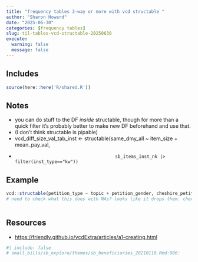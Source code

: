 ```yaml
---
title: "frequency tables 3-way or more with vcd structable "
author: "Sharon Howard"
date: "2025-06-30"
categories: [frequency tables]
slug: til-tables-vcd-structable-20250630
execute:
  warning: false
  message: false
---
```


## Includes

```r
source(here::here('R/shared.R'))
```

## Notes

-  you can do stuff to the DF *inside* structable, though for more than a quick filter it's probably better to make new DF beforehand and use that. 
-  (I don't think structable is pipable) 
-  vcd_diff_size_val_tab_inst <- structable(same_dmy_all ~ item_size + mean_pay_val,  
-                                           sb_items_inst_nk |> filter(inst_type=="kw")) 




## Example

```r
vcd::structable(petition_type ~ topic + petition_gender, cheshire_petitions) 
# need to check what this does with NAs? looks like it drops them. check NA options 
 

```


## Resources

* [https://friendly.github.io/vcdExtra/articles/a1-creating.html](https://friendly.github.io/vcdExtra/articles/a1-creating.html)

```r
#| include: false
# small_bills/sb_explore/themes/sb_beneficiaries_20210119.Rmd:986:  
 

```
